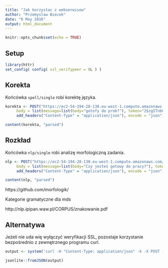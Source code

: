 ```yaml
---
title: "Jak korzystac z webserwisow"
author: "Przemyslaw Biecek"
date: "6 May 2016"
output: html_document
---
```


```r
knitr::opts_chunk$set(echo = TRUE)
```

## Setup

```r
library(httr)
set_config( config( ssl_verifypeer = 0L ) )
```

## Korekta

Końcówka `spell/single` robi korektę języka.

```r

korekta <- POST("https://ec2-54-194-28-130.eu-west-1.compute.amazonaws.com/ams-ws-nlp/rest/spell/single",
     body = list(message=list(body="gotofy do prob?"), token="2$zgITnb02!lV"),
     add_headers("Content-Type" = "application/json"), encode = "json")

content(korekta, "parsed")
```

## Rozkład

Końcówka `nlp/single` robi analizę morfologiczną zadania.

```r
nlp <- POST("https://ec2-54-194-28-130.eu-west-1.compute.amazonaws.com/ams-ws-nlp/rest/nlp/single",
     body = list(message=list(body="Czy jesteś gotowy do pracy?"), token="2$zgITnb02!lV"),
     add_headers("Content-Type" = "application/json"), encode = "json")

content(nlp, "parsed")
```

https://github.com/morfologik/

Kategorie gramatyczne dla mds

http://nlp.ipipan.waw.pl/CORPUS/znakowanie.pdf

## Alternatywa

Jeżeli nie uda wię wyłączyć weryfikacji SSL, pozostaje korzystanie bezpośrednio z zewnętrznego programu curl.

```r

output <- system('curl -H "Content-Type: application/json" -k -X POST -d \'{"message":{"body":"gotofy do prob?"},"token":"2$zgITnb02!lV"}\' https://ec2-54-194-28-130.eu-west-1.compute.amazonaws.com/ams-ws-nlp/rest/spell/single', intern=TRUE)

jsonlite::fromJSON(output)

```
